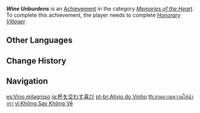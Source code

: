 {{Achievement Infobox
|id           = 84123
|order id     = 6910
|category     = Memories of the Heart
|description  = Take part in the Qingce banquet with Beidou.
|requirements = Complete ''[[Qingce Village Treasure Hunt#Honorary Villager|Honorary Villager]].''
|primogems    = 5
|tracking     = 
|hidden       = 1
|quest        = When the Crux Shines Bright
|topic        = 
}}
'''''Wine Unburdens''''' is an [[Achievement]] in the category ''[[Memories of the Heart]]''. To complete this achievement, the player needs to complete ''[[Qingce Village Treasure Hunt#Honorary Villager|Honorary Villager]].''
<!--
==Trivia==

==Video Guides==
{{EVT
|video1   = 
|caption1 = 
}}
-->
==Other Languages==
{{Other Languages
|en      = Wine Unburdens
|zhs     = 洒下甘露三千担
|zhs_rm  = Jiǔ Xià Gān Lù Sānqiān Dān{{Assumed}}
|zht     = 灑下甘露三千擔
|zht_rm  = Jiǔ Xià Gān Lù Sānqiān Dān{{Assumed}}
|zh_tl   = Downing Wine, Sweet Dew, Three Thousand Burdens
|ja      = 杯を交わす喜び
|ja_rm   = Hai wo Kawasu Yorokobi
|ja_tl   = The Joy of Exchanging Drinks
|ko      = 술잔을 주고받는 기쁨
|ko_tl   = The Happiness of Exchanging Cup of Wines
|es      = Vino milagroso
|es_tl   = Miraculous Wine
|fr      = Vin léger
|fr_tl   = Light Wine
|ru      = Винная разгрузка
|ru_tl   = Wine Relief
|th      = สาดความหวานให้ฉ่ำอุรา
|th_rm   = 
|th_tl   = 
|vi      = Không Say Không Về
|vi_tl   = 
|de      = Wein befreit die Seele
|de_tl   = Wine Frees the Soul
|id      = Anggur Pelepas Penat
|id_tl   = Fatigue-Relieving Wine
|pt      = Alívio do Vinho
|pt_tl   = 
|tr      = Şarap Tüm Dertleri Unutturur
|tr_tl   = Wine Makes You Forget All Your Troubles
|it      = Il vino alleggerisce
|it_tl   = 
}}

==Change History==
{{Change History|2.3}}
<!--
==References==
{{Reflist}}
-->
==Navigation==
{{Achievement Navbox|Memories of the Heart}}

[[es:Vino milagroso]]
[[ja:杯を交わす喜び]]
[[pt-br:Alívio do Vinho]]
[[th:สาดความหวานให้ฉ่ำอุรา]]
[[vi:Không Say Không Về]]
